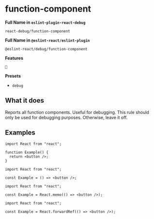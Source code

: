# function-component

**Full Name in `eslint-plugin-react-debug`**

```plain copy
react-debug/function-component
```

**Full Name in `@eslint-react/eslint-plugin`**

```plain copy
@eslint-react/debug/function-component
```

**Features**

`🐞`

**Presets**

- `debug`

## What it does

Reports all function components. Useful for debugging. This rule should only be used for debugging purposes. Otherwise, leave it off.

## Examples

```tsx
import React from "react";

function Example() {
  return <button />;
}
```

```tsx
import React from "react";

const Example = () => <button />;
```

```tsx
import React from "react";

const Example = React.memo(() => <button />);
```

```tsx
import React from "react";

const Example = React.forwardRef(() => <button />);
```
